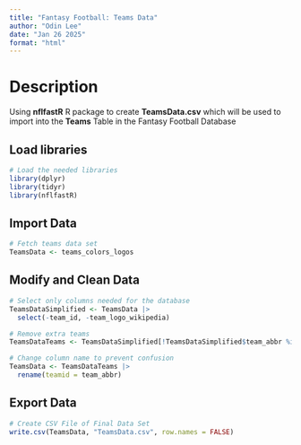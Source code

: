 ```yaml
---
title: "Fantasy Football: Teams Data"
author: "Odin Lee"
date: "Jan 26 2025"
format: "html"
---
```


# Description

Using **nflfastR** R package to create **TeamsData.csv** which will be used to import into the **Teams** Table in the Fantasy Football Database

## **Load libraries**

```r

# Load the needed libraries
library(dplyr)
library(tidyr)
library(nflfastR)

```

## Import Data

```r

# Fetch teams data set
TeamsData <- teams_colors_logos

```

## Modify and Clean Data

```r

# Select only columns needed for the database
TeamsDataSimplified <- TeamsData |>
  select(-team_id, -team_logo_wikipedia)

# Remove extra teams
TeamsDataTeams <- TeamsDataSimplified[!TeamsDataSimplified$team_abbr %in% c("LA", "OAK", "SD", "STL"), ]

# Change column name to prevent confusion
TeamsData <- TeamsDataTeams |>
  rename(teamid = team_abbr)

```

## Export Data

```r

# Create CSV File of Final Data Set
write.csv(TeamsData, "TeamsData.csv", row.names = FALSE)

```
